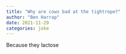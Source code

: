 ```yaml
---
title: "Why are cows bad at the tightrope?"
author: "Ben Harrap"
date: 2021-11-29
categories: joke
---
```


Because they lactose
